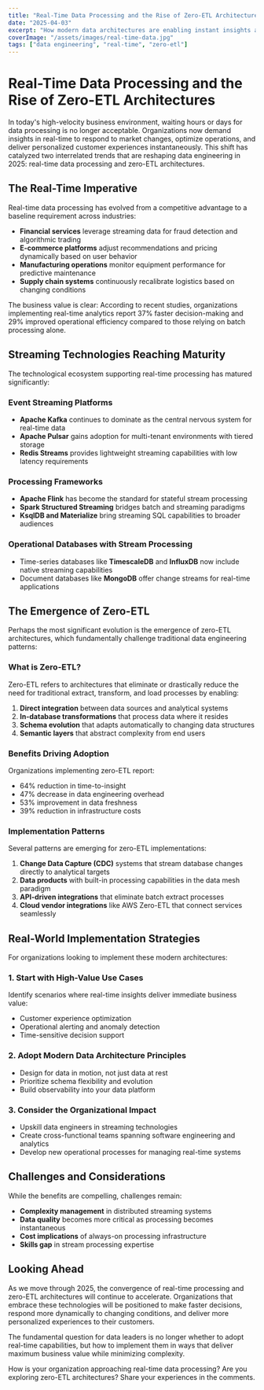 ```yaml
---
title: "Real-Time Data Processing and the Rise of Zero-ETL Architectures"
date: "2025-04-03"
excerpt: "How modern data architectures are enabling instant insights and reducing pipeline complexity."
coverImage: "/assets/images/real-time-data.jpg"
tags: ["data engineering", "real-time", "zero-etl"]
---
```


# Real-Time Data Processing and the Rise of Zero-ETL Architectures

In today's high-velocity business environment, waiting hours or days for data processing is no longer acceptable. Organizations now demand insights in real-time to respond to market changes, optimize operations, and deliver personalized customer experiences instantaneously. This shift has catalyzed two interrelated trends that are reshaping data engineering in 2025: real-time data processing and zero-ETL architectures.

## The Real-Time Imperative

Real-time data processing has evolved from a competitive advantage to a baseline requirement across industries:

- **Financial services** leverage streaming data for fraud detection and algorithmic trading
- **E-commerce platforms** adjust recommendations and pricing dynamically based on user behavior
- **Manufacturing operations** monitor equipment performance for predictive maintenance
- **Supply chain systems** continuously recalibrate logistics based on changing conditions

The business value is clear: According to recent studies, organizations implementing real-time analytics report 37% faster decision-making and 29% improved operational efficiency compared to those relying on batch processing alone.

## Streaming Technologies Reaching Maturity

The technological ecosystem supporting real-time processing has matured significantly:

### Event Streaming Platforms
- **Apache Kafka** continues to dominate as the central nervous system for real-time data
- **Apache Pulsar** gains adoption for multi-tenant environments with tiered storage
- **Redis Streams** provides lightweight streaming capabilities with low latency requirements

### Processing Frameworks
- **Apache Flink** has become the standard for stateful stream processing
- **Spark Structured Streaming** bridges batch and streaming paradigms
- **KsqlDB and Materialize** bring streaming SQL capabilities to broader audiences

### Operational Databases with Stream Processing
- Time-series databases like **TimescaleDB** and **InfluxDB** now include native streaming capabilities
- Document databases like **MongoDB** offer change streams for real-time applications

## The Emergence of Zero-ETL

Perhaps the most significant evolution is the emergence of zero-ETL architectures, which fundamentally challenge traditional data engineering patterns:

### What is Zero-ETL?

Zero-ETL refers to architectures that eliminate or drastically reduce the need for traditional extract, transform, and load processes by enabling:

1. **Direct integration** between data sources and analytical systems
2. **In-database transformations** that process data where it resides
3. **Schema evolution** that adapts automatically to changing data structures
4. **Semantic layers** that abstract complexity from end users

### Benefits Driving Adoption

Organizations implementing zero-ETL report:
- 64% reduction in time-to-insight
- 47% decrease in data engineering overhead
- 53% improvement in data freshness
- 39% reduction in infrastructure costs

### Implementation Patterns

Several patterns are emerging for zero-ETL implementations:

1. **Change Data Capture (CDC)** systems that stream database changes directly to analytical targets
2. **Data products** with built-in processing capabilities in the data mesh paradigm
3. **API-driven integrations** that eliminate batch extract processes
4. **Cloud vendor integrations** like AWS Zero-ETL that connect services seamlessly

## Real-World Implementation Strategies

For organizations looking to implement these modern architectures:

### 1. Start with High-Value Use Cases

Identify scenarios where real-time insights deliver immediate business value:
- Customer experience optimization
- Operational alerting and anomaly detection
- Time-sensitive decision support

### 2. Adopt Modern Data Architecture Principles

- Design for data in motion, not just data at rest
- Prioritize schema flexibility and evolution
- Build observability into your data platform

### 3. Consider the Organizational Impact

- Upskill data engineers in streaming technologies
- Create cross-functional teams spanning software engineering and analytics
- Develop new operational processes for managing real-time systems

## Challenges and Considerations

While the benefits are compelling, challenges remain:

- **Complexity management** in distributed streaming systems
- **Data quality** becomes more critical as processing becomes instantaneous
- **Cost implications** of always-on processing infrastructure
- **Skills gap** in stream processing expertise

## Looking Ahead

As we move through 2025, the convergence of real-time processing and zero-ETL architectures will continue to accelerate. Organizations that embrace these technologies will be positioned to make faster decisions, respond more dynamically to changing conditions, and deliver more personalized experiences to their customers.

The fundamental question for data leaders is no longer whether to adopt real-time capabilities, but how to implement them in ways that deliver maximum business value while minimizing complexity.

How is your organization approaching real-time data processing? Are you exploring zero-ETL architectures? Share your experiences in the comments.